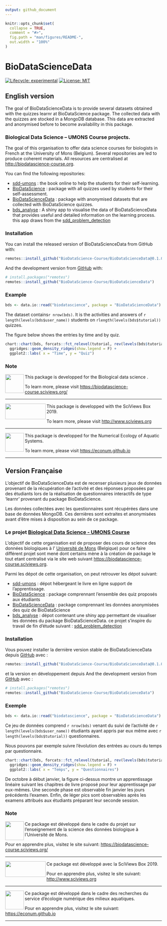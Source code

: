 ```yaml
---
output: github_document
---
```


<!-- README.md is generated from README.Rmd. Please edit that file -->

```r
knitr::opts_chunk$set(
  collapse = TRUE,
  comment = "#>",
  fig.path = "man/figures/README-",
  out.width = "100%"
)
```
# BioDataScienceData

<!-- badges: start -->
[![Lifecycle: experimental](https://img.shields.io/badge/lifecycle-experimental-orange.svg)](https://www.tidyverse.org/lifecycle/#experimental)
[![License: MIT](https://img.shields.io/badge/license-MIT-green.svg)](https://creativecommons.org/licenses/by-sa/4.0/)
<!-- badges: end -->


## English version

The goal of BioDataScienceData is to provide several datasets obtained with the quizzes learnr at BioDataScience package. The collected data with the quizzes are stocked in a MongoDB database. This data are extracted and anonymised before to become availability in this package. 


### Biological Data Science – UMONS Course projects.

The goal of this organisation to offer data science courses for biologists in French at the University of Mons (Belgium). Several repositories are led to produce coherent materials. All resources are centralised at <http://biodatascience-course.org>. 

You can find the following repositories:

- [sdd-umons](https://github.com/BioDataScience-Course/sdd-umons) : the book online to help the students for their self-learning.
- [BioDataScience](https://github.com/BioDataScience-Course/BioDataScience) : package with all quizzes used by students for their self-assessment.
- [BioDataScienceData](https://github.com/BioDataScience-Course/BioDataScienceData) : package with anonymised datasets that are collected with BioDataScience quizzes.
- [bds_analyse](https://github.com/BioDataScience-Course/bdsd_analyse) :  A shiny app to visualise the data of BioDataScienceData that provides useful and detailed information on the learning process. this app draws from the [sdd_problem_detection](https://github.com/BioDataScience-Course/sdd_problem_detection) 


### Installation

You can install the released version of BioDataScienceData from GitHub with:

``` r
remotes::install_github("BioDataScience-Course/BioDataScienceData@0.1.0")
```

And the development version from [GitHub](https://github.com/) with:

``` r
# install.packages("remotes")
remotes::install_github("BioDataScience-Course/BioDataScienceData")
```

### Example

```r
bds <- data.io::read("biodatascience", package = "BioDataScienceData")
```

The dataset contains`r nrow(bds)`. It is the activities and answers of `r length(levels(bds$user_name))` students on `rlength(levels(bds$tutorial))` quizzes.

The figure below shows the entries by time and by quiz. 

```r
chart::chart(bds, forcats::fct_relevel(tutorial, rev(levels(bds$tutorial))) ~ date %fill=% tutorial) +
  ggridges::geom_density_ridges(show.legend = F) +
  ggplot2::labs( x = "Time", y = "Quiz")
```

### Note

<img src="https://filedn.com/lzGVgfOGxb6mHFQcRn9ueUb/logo/biodatascience.png" width="60" height="60" align="left"/>  This package is developped for the Biological data science .

To learn more, please visit <https://biodatascience-course.sciviews.org/>

--------------------------

<img src="https://filedn.com/lzGVgfOGxb6mHFQcRn9ueUb/logo/site-title.png" width="130" height="50" align="left"/>    This package is developped with the SciViews Box 2019. 


To learn more, please visit <http://www.sciviews.org>


----------------

<img src="https://filedn.com/lzGVgfOGxb6mHFQcRn9ueUb/logo/EcoNum-logo.png" width="60" height="60" align="left"/>  This package is developped for the Numerical Ecology of Aquatic Systems.

To learn more, please visit <https://econum.github.io>

--------------------------------

## Version Française

L'objectif de BioDataScienceData est de recenser plusieurs jeux de données provenant de la récupération de l'activité et des réponses proposées par des étudiants lors de la réalisation de questionnaires interactifs de type 'learnr' provenant du package BioDataScience. 

Les données collectées avec les questionnaires sont récupérées dans une base de données MongoDB. Ces dernières sont extraites et anonymisées avant d'être mises à disposition au sein de ce package. 

### Le projet [Biological Data Science - UMONS Course](https://github.com/BioDataScience-Course)

L'objectif de cette organisation est de proposer des cours de science des données biologiques à l' [Université de Mons](https://web.umons.ac.be/fr/) (Belgique) pour ce faire différent projet sont mené dont certains mène à la création de package le tout etant centralisé via le site web suivant <https://biodatascience-course.sciviews.org>.

Parmi les dépot de cette organisation, on peut retrouver les dépot suivant: 

- [sdd-umons](https://github.com/BioDataScience-Course/sdd-umons) : dépot hébergeant le livre en ligne support de l'apprentissage. 
- [BioDataScience](https://github.com/BioDataScience-Course/BioDataScience) : package comprennant l'ensemble des quiz proposés aux étudiants 
- [BioDataScienceData](https://github.com/BioDataScience-Course/BioDataScienceData) : package comprennant les données anonymisées des quiz de BioDataScience 
- [bds_analyse](https://github.com/BioDataScience-Course/bdsd_analyse) : dépot contenant une shiny app permettant de visualiser les données du package BioDataScienceData. ce projet s'inspire du travail de fin d'étude suivant : [sdd_problem_detection](https://github.com/BioDataScience-Course/sdd_problem_detection) 

### Installation

Vous pouvez installer la dernière version stable de  BioDataScienceData depuis [GitHub](https://github.com/) avec :

``` r
remotes::install_github("BioDataScience-Course/BioDataScienceData@0.1.0")
```

et la version en développement depuis And the development version from [GitHub](https://github.com/) avec :

``` r
# install.packages("remotes")
remotes::install_github("BioDataScience-Course/BioDataScienceData")
```
### Exemple 

```r
bds <- data.io::read("biodatascience", package = "BioDataScienceData")
```

Ce jeu de données comprend `r nrow(bds)` venant du suivi de l'activité de `r length(levels(bds$user_name))` étudiants ayant appris par eux même avec `r length(levels(bds$tutorial))` questionnaires. 

Nous pouvons par exemple suivre l'évolution des entrées au cours du temps par questionnaire.

```r
chart::chart(bds, forcats::fct_relevel(tutorial, rev(levels(bds$tutorial))) ~ date %fill=% tutorial) +
  ggridges::geom_density_ridges(show.legend = F) +
  ggplot2::labs( x = "Temps", y = "Questionnaires")
```

De octobre à début janvier, la figure ci-dessus montre un apprentissage linéaire suivant les chapitres de livre proposé pour leur apprentissage par eux-mêmes. Une seconde phase est observable fin janvier les jours précédents l'examen. Enfin, de léger pics sont observables après les examens attribués aux étudiants préparant leur seconde session.

### Note

<img src="https://filedn.com/lzGVgfOGxb6mHFQcRn9ueUb/logo/biodatascience.png" width="60" height="60" align="left"/>  Ce package est développé dans le cadre du projet sur l'enseignement de la science des données biologique à l'Université de Mons.

Pour en apprendre plus, visitez le site suivant:  <https://biodatascience-course.sciviews.org/>

--------------------------

<img src="https://filedn.com/lzGVgfOGxb6mHFQcRn9ueUb/logo/site-title.png" width="130" height="50" align="left"/> Ce package est développé avec la SciViews Box 2019. 


Pour en apprendre plus, visitez le site suivant: <http://www.sciviews.org>

----------------

<img src="https://filedn.com/lzGVgfOGxb6mHFQcRn9ueUb/logo/EcoNum-logo.png" width="60" height="60" align="left"/> Ce package est développé dans le cadre des recherches du service d'écologie numérique des milieux aquatiques.

Pour en apprendre plus, visitez le site suivant: <https://econum.github.io>

--------------------------------------------------------------------------------
